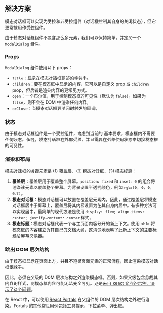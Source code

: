 ## 解决方案

模态对话框可以实现为受控和非受控组件（对话框控制其自身的关闭状态），但它更常被用作受控组件。

由于模态对话框组件不包含那么多元素，我们可以保持简单，并定义一个 `ModalDialog` 组件。

### Props

`ModalDialog` 组件使用以下 props：

* `title`：显示在模态对话框顶部的字符串。
* `children`：要在模态框中显示的内容。它可以是自定义 prop 或 `children` prop，但后者是渲染内容的更常见方式。
* `open`：一个布尔值，用于控制模态框的可见性（默认为 `false`）。如果为 `false`，则不会在 DOM 中渲染任何内容。
* `onClose`：当模态对话框要关闭时触发的回调。

### 状态

由于模态对话框组件是一个受控组件，考虑到当前的 基本要求，模态框内不需要任何状态。但是，模态对话框在外部受控，并且需要在外部使用状态来切换模态框的可见性。

### 渲染和布局

模态对话框的关键元素是 (1) 覆盖层，(2) 模态对话框，(3) 模态标题：

1. **覆盖层**：覆盖层用于覆盖整个屏幕。`position: fixed` 和 `inset: 0` 的组合将渲染该元素以覆盖整个屏幕。为背景设置半透明颜色，例如 `rgba(0, 0, 0, 0.7)`。
2. **模态对话框**：模态对话框可以放置在覆盖层元素内。因此，通过覆盖层将模态对话框居中于屏幕上，覆盖层将其内容设置为在其自身内居中。有多种方法可以实现居中，最简单的现代方法是使用 `display: flex; align-items: center; justify-content: center` 样式。
3. **模态标题**：模态对话框代表一个与主页面内容分开的新上下文。使用 `<h1>` 将模态框的内容建立为其自己的文档大纲，这清楚地表明了此新上下文的主要标题给屏幕阅读器。

### 跳出 DOM 层次结构

由于模态框显示在页面上方，并且不遵循页面元素的正常流程，因此渲染模态对话框很棘手。

因此，必须在父级的 DOM 层次结构之外渲染模态框。否则，如果父级包含剪裁其内容的样式，则模态框内容可能无法完全可见。这是[来自 React 文档的示例，演示了这个问题](https://react.dev/reference/react-dom/createPortal#rendering-a-modal-dialog-with-a-portal)。

在 React 中，可以使用 [React Portals](https://react.dev/reference/react-dom/createPortal) 在父组件的 DOM 层次结构之外进行渲染。Portals 的其他常见用例包括工具提示、下拉菜单、弹出框。
